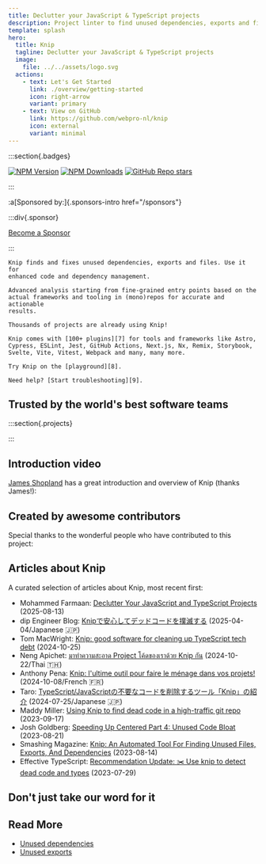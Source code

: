 ```yaml
---
title: Declutter your JavaScript & TypeScript projects
description: Project linter to find unused dependencies, exports and files
template: splash
hero:
  title: Knip
  tagline: Declutter your JavaScript & TypeScript projects
  image:
    file: ../../assets/logo.svg
  actions:
    - text: Let's Get Started
      link: ./overview/getting-started
      icon: right-arrow
      variant: primary
    - text: View on GitHub
      link: https://github.com/webpro-nl/knip
      icon: external
      variant: minimal
---
```



:::section{.badges}

[![NPM Version][2]][1] [![NPM Downloads][3]][1] [![GitHub Repo   stars][5]][4]

:::

:a[Sponsored by:]{.sponsors-intro href="/sponsors"}

<Sponsors direction="row" showAll={false} />

:::div{.sponsor}

[Become a Sponsor][6]

:::

<CardGrid>
  <Card title="Why use Knip?" icon="approve-check">

    Knip finds and fixes unused dependencies, exports and files. Use it for
    enhanced code and dependency management.

  </Card>

  <Card title="How does it work?" icon="setting">

    Advanced analysis starting from fine-grained entry points based on the
    actual frameworks and tooling in (mono)repos for accurate and actionable
    results.

  </Card>

  <Card title="Battle-tested" icon="approve-check">

    Thousands of projects are already using Knip!

  </Card>

  <Card title="Plugins" icon="open-book">

    Knip comes with [100+ plugins][7] for tools and frameworks like Astro,
    Cypress, ESLint, Jest, GitHub Actions, Next.js, Nx, Remix, Storybook,
    Svelte, Vite, Vitest, Webpack and many, many more.

  </Card>

  <Card title="Playground" icon="rocket">

    Try Knip on the [playground][8].

  </Card>

  <Card title="Troubleshooting" icon="warning">

    Need help? [Start troubleshooting][9].

  </Card>
</CardGrid>

## Trusted by the world's best software teams

:::section{.projects}

<Projects />

:::

## Introduction video

[James Shopland][10] has a great introduction and overview of Knip (thanks
James!):

<YouTube id="uhEkgWt-pUM" />

## Created by awesome contributors

Special thanks to the wonderful people who have contributed to this project:

<Contributors />

## Articles about Knip

A curated selection of articles about Knip, most recent first:

- Mohammed Farmaan: [Declutter Your JavaScript and TypeScript Projects][11]
  (2025-08-13)
- dip Engineer Blog: [Knipで安心してデッドコードを撲滅する][12]
  (2025-04-04/Japanese 🇯🇵)
- Tom MacWright: [Knip: good software for cleaning up TypeScript tech debt][13]
  (2024-10-25)
- Neng Apichet: [มาทำความสะอาด Project โค้ดของเราด้วย Knip กัน][14]
  (2024-10-22/Thai 🇹🇭)
- Anthony Pena: [Knip: l'ultime outil pour faire le ménage dans vos
  projets!][15] (2024-10-08/French 🇫🇷)
- Taro: [TypeScript/JavaScriptの不要なコードを削除するツール「Knip」の紹介][16]
  (2024-07-25/Japanese 🇯🇵)
- Maddy Miller: [Using Knip to find dead code in a high-traffic git repo][17]
  (2023-09-17)
- Josh Goldberg: [Speeding Up Centered Part 4: Unused Code Bloat][18]
  (2023-08-21)
- Smashing Magazine: [Knip: An Automated Tool For Finding Unused Files, Exports,
  And Dependencies][19] (2023-08-14)
- Effective TypeScript: [Recommendation Update: ✂️ Use knip to detect dead code
  and types][20] (2023-07-29)

## Don't just take our word for it

<Posts />

## Read More

- [Unused dependencies][21]
- [Unused exports][22]

[1]: https://www.npmjs.com/package/knip
[2]: https://img.shields.io/npm/v/knip?color=f56e0f
[3]: https://img.shields.io/npm/dm/knip?color=f56e0f
[4]: https://github.com/webpro-nl/knip
[5]: https://img.shields.io/github/stars/webpro-nl/knip?style=flat&color=f56e0f
[6]: ./sponsors
[7]: ./reference/plugins.md
[8]: ./playground
[9]: ./guides/troubleshooting.md
[10]: https://www.jamesshopland.com
[11]: https://farmaan.dev/writing/using-knip
[12]:
  https://developer.dip-net.co.jp/entry/2025/04/04/Knipで安心してデッドコードを撲滅する
[13]: https://macwright.com/2024/10/25/good-software-knip
[14]:
  https://engineering.thinknet.co.th/มาทำความสะอาด-project-โค้ดของเราด้วย-knip-กัน-20dbd65f6b58
[15]:
  https://k49.fr.nf/knip-l-ultime-outil-pour-faire-le-menage-dans-vos-projets/
[16]: https://tech.basemachina.jp/entry/introduction-knip
[17]: https://madelinemiller.dev/blog/knip-dead-code/
[18]:
  https://www.joshuakgoldberg.com/blog/speeding-up-centered-part-4-unused-code-bloat/
[19]:
  https://www.smashingmagazine.com/2023/08/knip-automated-tool-find-unused-files-exports-dependencies/
[20]: https://effectivetypescript.com/2023/07/29/knip/
[21]: ./typescript/unused-dependencies.md
[22]: ./typescript/unused-exports.md
